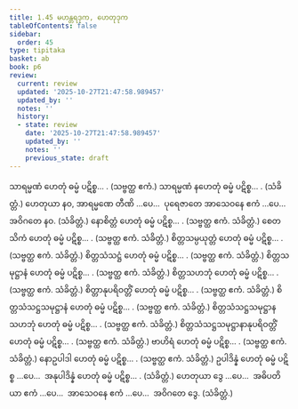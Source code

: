 ```yaml
---
title: 1.45 မဟန္တရဒုက, ဟေတုဒုက
tableOfContents: false
sidebar:
  order: 45
type: tipitaka
basket: ab
book: p6
review:
  current: review
  updated: '2025-10-27T21:47:58.989457'
  updated_by: ''
  notes: ''
  history:
  - state: review
    date: '2025-10-27T21:47:58.989457'
    updated_by: ''
    notes: ''
    previous_state: draft
---
```



<ReviewStatus review={frontmatter.review} showDetails={true} />

<HypothesisAnnotation frontmatter={frontmatter} />

<DynamicBreadcrumb />

<Division number="86" book="p6" e="ch" v="39" p="59">

<Paragraph number="258" book="p6">
သာရမ္မဏံ ဟေတုံ ဓမ္မံ ပဋိစ္စ… . (သဗ္ဗတ္ထ ဧကံ.) သာရမ္မဏံ နဟေတုံ ဓမ္မံ ပဋိစ္စ… . (သံခိတ္တံ.)
</Paragraph>

<Paragraph number="259" book="p6">
ဟေတုယာ နဝ, အာရမ္မဏေ တီဏိ …ပေ…  ပုရေဇာတေ အာသေဝနေ ဧကံ …ပေ…  အဝိဂတေ နဝ. (သံခိတ္တံ.)
</Paragraph>

</Division>
<Division number="87" book="p6" e="ch" v="39" p="59">

<Paragraph number="260" book="p6">
နောစိတ္တံ ဟေတုံ ဓမ္မံ ပဋိစ္စ… . (သဗ္ဗတ္ထ ဧကံ. သံခိတ္တံ.)
</Paragraph>

<Paragraph number="261" book="p6">
စေတသိကံ ဟေတုံ ဓမ္မံ ပဋိစ္စ… . (သဗ္ဗတ္ထ ဧကံ. သံခိတ္တံ.)
</Paragraph>

<Paragraph number="262" book="p6">
စိတ္တသမ္ပယုတ္တံ ဟေတုံ ဓမ္မံ ပဋိစ္စ… . (သဗ္ဗတ္ထ ဧကံ. သံခိတ္တံ.)
</Paragraph>

<Paragraph number="263" book="p6">
စိတ္တသံသဋ္ဌံ ဟေတုံ ဓမ္မံ ပဋိစ္စ… . (သဗ္ဗတ္ထ ဧကံ. သံခိတ္တံ.)
</Paragraph>

<Paragraph number="264" book="p6">
စိတ္တသမုဋ္ဌာနံ ဟေတုံ ဓမ္မံ ပဋိစ္စ… . (သဗ္ဗတ္ထ ဧကံ. သံခိတ္တံ.)
</Paragraph>

<Paragraph number="265" book="p6">
စိတ္တသဟဘုံ ဟေတုံ ဓမ္မံ ပဋိစ္စ… . (သဗ္ဗတ္ထ ဧကံ. သံခိတ္တံ.)
</Paragraph>

<Paragraph number="266" book="p6">
စိတ္တာနုပရိဝတ္တိံ ဟေတုံ ဓမ္မံ ပဋိစ္စ… . (သဗ္ဗတ္ထ ဧကံ. သံခိတ္တံ.)
</Paragraph>

<Paragraph number="267" book="p6">
စိတ္တသံသဋ္ဌသမုဋ္ဌာနံ ဟေတုံ ဓမ္မံ ပဋိစ္စ… . (သဗ္ဗတ္ထ ဧကံ. သံခိတ္တံ.)
</Paragraph>

<Paragraph number="268" book="p6">
စိတ္တသံသဋ္ဌသမုဋ္ဌာနသဟဘုံ ဟေတုံ ဓမ္မံ ပဋိစ္စ… . (သဗ္ဗတ္ထ ဧကံ. သံခိတ္တံ.)
</Paragraph>

<Paragraph number="269" book="p6">
စိတ္တသံသဋ္ဌသမုဋ္ဌာနာနုပရိဝတ္တိံ ဟေတုံ ဓမ္မံ ပဋိစ္စ… . (သဗ္ဗတ္ထ ဧကံ. သံခိတ္တံ.)
</Paragraph>

<Paragraph number="270" book="p6">
ဗာဟိရံ ဟေတုံ ဓမ္မံ ပဋိစ္စ… . (သဗ္ဗတ္ထ ဧကံ. သံခိတ္တံ.)
</Paragraph>

<Paragraph number="271" book="p6">
နောဥပါဒါ ဟေတုံ ဓမ္မံ ပဋိစ္စ… . (သဗ္ဗတ္ထ ဧကံ. သံခိတ္တံ.)
</Paragraph>

<Paragraph number="272" book="p6">
ဥပါဒိန္နံ ဟေတုံ ဓမ္မံ ပဋိစ္စ …ပေ…  အနုပါဒိန္နံ ဟေတုံ ဓမ္မံ ပဋိစ္စ… . (သံခိတ္တံ.)
</Paragraph>

<Paragraph number="273" book="p6">
ဟေတုယာ ဒွေ …ပေ…  အဓိပတိယာ ဧကံ …ပေ…  အာသေဝနေ ဧကံ …ပေ…  အဝိဂတေ ဒွေ. (သံခိတ္တံ.)
</Paragraph>
</Division>